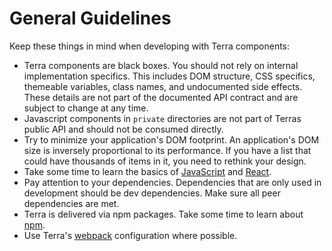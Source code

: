 # General Guidelines

Keep these things in mind when developing with Terra components:

* Terra components are black boxes. You should not rely on internal implementation specifics. This includes DOM structure, CSS specifics, themeable variables, class names, and undocumented side effects. These details are not part of the documented API contract and are subject to change at any time.
* Javascript components in `private` directories are not part of Terras public API and should not be consumed directly.
* Try to minimize your application's DOM footprint. An application's DOM size is inversely proportional to its performance. If you have a list that could have thousands of items in it, you need to rethink your design.
* Take some time to learn the basics of [JavaScript](https://developer.mozilla.org/en-US/docs/Web/JavaScript) and [React](https://reactjs.org/tutorial/tutorial.html).
* Pay attention to your dependencies. Dependencies that are only used in development should be dev dependencies. Make sure all peer dependencies are met.
* Terra is delivered via npm packages. Take some time to learn about [npm](https://docs.npmjs.com/about-npm/).
* Use Terra's [webpack](/dev_tools/terra-ui/webpack) configuration where possible.
